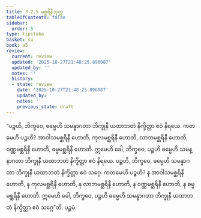 ```yaml
---
title: 3.2.5 မစ္ဆရိနီသုတ္တ
tableOfContents: false
sidebar:
  order: 5
type: tipitaka
basket: su
book: a5
review:
  current: review
  updated: '2025-10-27T21:48:25.896087'
  updated_by: ''
  notes: ''
  history:
  - state: review
    date: '2025-10-27T21:48:25.896087'
    updated_by: ''
    notes: ''
    previous_state: draft
---
```



<ReviewStatus review={frontmatter.review} showDetails={true} />

<HypothesisAnnotation frontmatter={frontmatter} />

<DynamicBreadcrumb />

<Division number="115" book="a5" e="ch" v="16" p="122">

<Paragraph number="679" book="a5">
“ပဉ္စဟိ, ဘိက္ခဝေ, ဓမ္မေဟိ သမန္နာဂတာ ဘိက္ခုနီ ယထာဘတံ နိက္ခိတ္တာ ဧဝံ နိရယေ. ကတမေဟိ ပဉ္စဟိ? အာဝါသမစ္ဆရိနီ ဟောတိ, ကုလမစ္ဆရိနီ ဟောတိ, လာဘမစ္ဆရိနီ ဟောတိ, ဝဏ္ဏမစ္ဆရိနီ ဟောတိ, ဓမ္မမစ္ဆရိနီ ဟောတိ. ဣမေဟိ ခေါ, ဘိက္ခဝေ, ပဉ္စဟိ ဓမ္မေဟိ သမန္နာဂတာ ဘိက္ခုနီ ယထာဘတံ နိက္ခိတ္တာ ဧဝံ နိရယေ.
</Paragraph>

<Paragraph number="680" book="a5">
ပဉ္စဟိ, ဘိက္ခဝေ, ဓမ္မေဟိ သမန္နာဂတာ ဘိက္ခုနီ ယထာဘတံ နိက္ခိတ္တာ ဧဝံ သဂ္ဂေ. ကတမေဟိ ပဉ္စဟိ? န အာဝါသမစ္ဆရိနီ ဟောတိ, န ကုလမစ္ဆရိနီ ဟောတိ, န လာဘမစ္ဆရိနီ ဟောတိ, န ဝဏ္ဏမစ္ဆရိနီ ဟောတိ, န ဓမ္မမစ္ဆရိနီ ဟောတိ. ဣမေဟိ ခေါ, ဘိက္ခဝေ, ပဉ္စဟိ ဓမ္မေဟိ သမန္နာဂတာ ဘိက္ခုနီ ယထာဘတံ နိက္ခိတ္တာ ဧဝံ သဂ္ဂေ”တိ.

</Paragraph>
</Division>

<Paragraph number="681" type="center" book="a5">
ပဉ္စမံ.
</Paragraph>